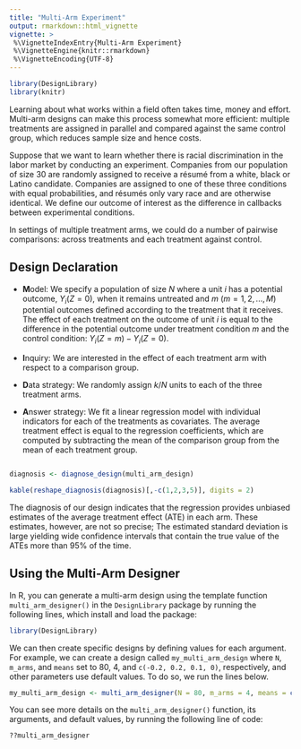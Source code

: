 ```yaml
---
title: "Multi-Arm Experiment"
output: rmarkdown::html_vignette
vignette: >
 %\VignetteIndexEntry{Multi-Arm Experiment}
 %\VignetteEngine{knitr::rmarkdown}
 %\VignetteEncoding{UTF-8}
---
```

  
  
```r
library(DesignLibrary)
library(knitr)
```

Learning about what works within a field often takes time, money and effort. Multi-arm designs can make this process somewhat more efficient: multiple treatments are assigned in parallel and compared against the same control group, which reduces sample size and hence costs. 

Suppose that we want to learn whether there is racial discrimination in the labor market by conducting an experiment. Companies from our population of size $30$ are randomly assigned to receive a résumé from a white, black or Latino candidate. Companies are assigned to one of these three conditions with equal probabilities, and résumés only vary race and are otherwise identical. We define our outcome of interest as the difference in callbacks between experimental conditions. 

In settings of multiple treatment arms, we could do a number of pairwise comparisons: across treatments and each treatment against control. 
<!--One must be however careful since increasing the number of hyphoteses being tested might increase the probability of type 1 error -->
  
  
## Design Declaration
  
  - **M**odel: We specify a population of size $N$ where a unit $i$ has a potential outcome, $Y_i(Z = 0)$, when it remains untreated and $m$ $(m = 1, 2, ..., M)$ potential outcomes defined according to the treatment that it receives. The effect of each treatment on the outcome of unit $i$ is equal to the difference in the potential outcome under treatment condition $m$ and the control condition: $Y_i(Z = m)  -Y_i(Z = 0)$.

- **I**nquiry:  We are interested in the effect of each treatment arm with respect to a comparison group.

- **D**ata strategy: We randomly assign $k/N$ units to each of the three treatment arms.

- **A**nswer strategy: We fit a linear regression model with individual indicators for each of the treatments as covariates. The average treatment effect is equal to the regression coefficients, which are computed by subtracting the mean of the comparison group from the mean of each treatment group.



```r
```

```r
diagnosis <- diagnose_design(multi_arm_design)
```

```r
kable(reshape_diagnosis(diagnosis)[,-c(1,2,3,5)], digits = 2)
```

The diagnosis of our design indicates that the regression provides unbiased estimates of  the average treatment effect (ATE) in each arm. These estimates, however, are not so precise;  The estimated standard deviation is large yielding wide confidence intervals that contain the true value of the ATEs more than 95\% of the time.

## Using the  Multi-Arm Designer

In R, you can generate a multi-arm design using the template function `multi_arm_designer()` in the `DesignLibrary` package by running the following lines, which install and load the package:
  
```r
library(DesignLibrary)
```

We can then create specific designs by defining values for each argument. For example, we can create a design called `my_multi_arm_design` where `N`, `m_arms`, and `means` set to 80, 4, and `c(-0.2, 0.2, 0.1, 0)`, respectively, and other parameters use default values. To do so, we run the lines below.

```r
my_multi_arm_design <- multi_arm_designer(N = 80, m_arms = 4, means = c(-0.2, 0.2, 0.1, 0))
```

You can see more details on the `multi_arm_designer()` function, its arguments, and default values, by running the following line of code:
  
```r
??multi_arm_designer
```

